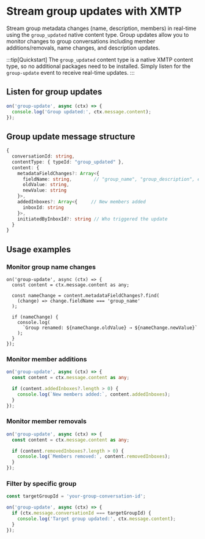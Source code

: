# Stream group updates with XMTP

Stream group metadata changes (name, description, members) in real-time using the `group_updated` native content type. Group updates allow you to monitor changes to group conversations including member additions/removals, name changes, and description updates.

:::tip[Quickstart]
The `group_updated` content type is a native XMTP content type, so no additional packages need to be installed. Simply listen for the `group-update` event to receive real-time updates.
:::

## Listen for group updates

```typescript
on('group-update', async (ctx) => {
  console.log('Group updated:', ctx.message.content);
});
```


## Group update message structure

```typescript
{
  conversationId: string,
  contentType: { typeId: "group_updated" },
  content: {
    metadataFieldChanges?: Array<{
      fieldName: string,        // "group_name", "group_description", etc.
      oldValue: string,
      newValue: string
    }>,
    addedInboxes?: Array<{     // New members added
      inboxId: string
    }>,
    initiatedByInboxId?: string // Who triggered the update
  }
}
```

## Usage examples

### Monitor group name changes

```tsx
on('group-update', async (ctx) => {
  const content = ctx.message.content as any;

  const nameChange = content.metadataFieldChanges?.find(
    (change) => change.fieldName === 'group_name'
  );

  if (nameChange) {
    console.log(
      `Group renamed: ${nameChange.oldValue} → ${nameChange.newValue}`
    );
  }
});
```

### Monitor member additions

```typescript
on('group-update', async (ctx) => {
  const content = ctx.message.content as any;

  if (content.addedInboxes?.length > 0) {
    console.log(`New members added:`, content.addedInboxes);
  }
});
```

### Monitor member removals

```typescript
on('group-update', async (ctx) => {
  const content = ctx.message.content as any;

  if (content.removedInboxes?.length > 0) {
    console.log(`Members removed:`, content.removedInboxes);
  }
});
```

### Filter by specific group

```typescript
const targetGroupId = 'your-group-conversation-id';

on('group-update', async (ctx) => {
  if (ctx.message.conversationId === targetGroupId) {
    console.log('Target group updated:', ctx.message.content);
  }
});
```

